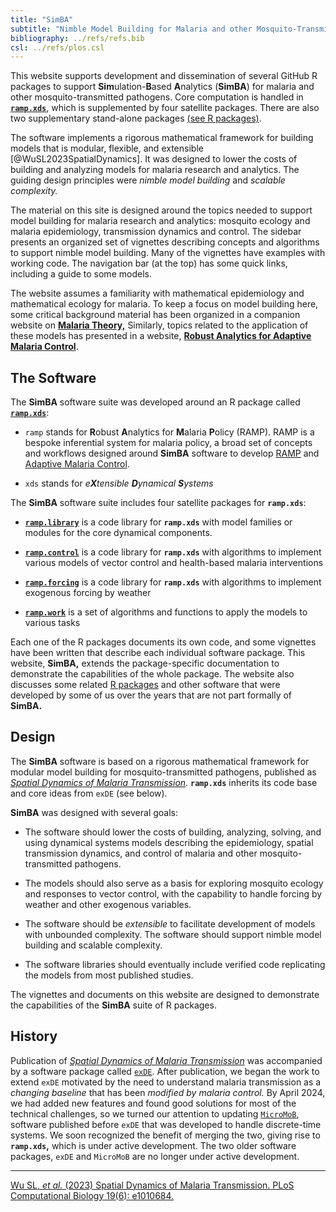 ```yaml
---
title: "SimBA"
subtitle: "Nimble Model Building for Malaria and other Mosquito-Transmitted Pathogens"
bibliography: ../refs/refs.bib
csl: ../refs/plos.csl
---
```


This website supports development and dissemination of several GitHub R packages to support **Sim**ulation-**B**ased **A**nalytics (**SimBA**) for malaria and other mosquito-transmitted pathogens. Core computation is handled in [**`ramp.xds`**](ramp.xds.html), which is supplemented by four satellite packages. There are also two  supplementary stand-alone packages [(see R packages)](Rpackages.html). 

The software implements a rigorous mathematical framework for building models that is modular, flexible, and extensible [@WuSL2023SpatialDynamics]. It was designed to lower the costs of building and analyzing models for malaria research and analytics. The guiding design principles were *nimble model building* and *scalable complexity.*

The material on this site is designed around the topics needed to support model building for malaria research and analytics: mosquito ecology and malaria epidemiology, transmission dynamics and control. The sidebar presents an organized set of vignettes describing concepts and algorithms to support nimble model building. Many of the vignettes have examples with working code. The navigation bar (at the top) has some quick links, including a guide to some models.

The website assumes a familiarity with mathematical epidemiology and mathematical ecology for malaria. To keep a focus on model building here, some critical background material has been organized in a companion website on [**Malaria Theory,**](https://faculty.washington.edu/smitdave/theory/) Similarly, topics related to the application of these models has presented in a website, [**Robust Analytics for Adaptive Malaria Control**](https://faculty.washington.edu/smitdave/ramp/).

## The Software

The **SimBA** software suite was developed around an R package called [**`ramp.xds`**](ramp.xds.html):

-   `ramp` stands for **R**obust **A**nalytics for **M**alaria **P**olicy (RAMP). RAMP is a bespoke inferential system for malaria policy, a broad set of concepts and workflows designed around **SimBA** software to develop [RAMP](ramp.html) and [Adaptive Malaria Control](https://faculty.washington.edu/smitdave/ramp/).

-   `xds` stands for *e**X**tensible **D**ynamical **S**ystems*

The **SimBA** software suite includes four satellite packages for **`ramp.xds`**:

-   [**`ramp.library`**](ramp.library.html) is a code library for **`ramp.xds`** with model families or modules for the core dynamical components.

-   [**`ramp.control`**](ramp.control.html) is a code library for **`ramp.xds`** with algorithms to implement various models of vector control and health-based malaria interventions

-   [**`ramp.forcing`**](ramp.forcing.html) is a code library for **`ramp.xds`** with algorithms to implement exogenous forcing by weather

-   [**`ramp.work`**](ramp.work.html) is a set of algorithms and functions to apply the models to various tasks

Each one of the R packages documents its own code, and some vignettes have been written that describe each individual software package. This website, **SimBA,** extends the package-specific documentation to demonstrate the capabilities of the whole package. The website also discusses some related [R packages](Rpackages.html) and other software that were developed by some of us over the years that are not part formally of **SimBA.**

## Design

The **SimBA** software is based on a rigorous mathematical framework for modular model building for mosquito-transmitted pathogens, published as [*Spatial Dynamics of Malaria Transmission*](https://journals.plos.org/ploscompbiol/article?id=10.1371/journal.pcbi.1010684). **`ramp.xds`** inherits its code base and core ideas from `exDE` (see below).

**SimBA** was designed with several goals:

-   The software should lower the costs of building, analyzing, solving, and using dynamical systems models describing the epidemiology, spatial transmission dynamics, and control of malaria and other mosquito-transmitted pathogens.

-   The models should also serve as a basis for exploring mosquito ecology and responses to vector control, with the capability to handle forcing by weather and other exogenous variables.

-   The software should be *extensible* to facilitate development of models with unbounded complexity. The software should support nimble model building and scalable complexity.

-   The software libraries should eventually include verified code replicating the models from most published studies.

The vignettes and documents on this website are designed to demonstrate the capabilities of the **SimBA** suite of R packages.

## History

Publication of [*Spatial Dynamics of Malaria Transmission*](https://journals.plos.org/ploscompbiol/article?id=10.1371/journal.pcbi.1010684) was accompanied by a software package called [`exDE`](https://dd-harp.github.io/exDE/). After publication, we began the work to extend `exDE` motivated by the need to understand malaria transmission as a *changing baseline* that has been *modified by malaria control.* By April 2024, we had added new features and found good solutions for most of the technical challenges, so we turned our attention to updating [`MicroMoB`](https://dd-harp.github.io/MicroMoB/), software published before `exDE` that was developed to handle discrete-time systems. We soon recognized the benefit of merging the two, giving rise to **`ramp.xds`,** which is under active development. The two older software packages, `exDE` and `MicroMoB` are no longer under active development.

------------------------------------------------------------------------

[Wu SL, *et al.* (2023) Spatial Dynamics of Malaria Transmission. PLoS Computational Biology 19(6): e1010684.](https://journals.plos.org/ploscompbiol/article?id=10.1371/journal.pcbi.1010684)
